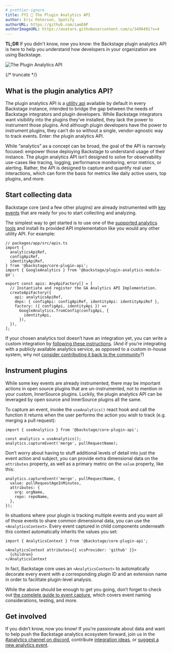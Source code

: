 ```yaml
---
# prettier-ignore
title: FYI 📣 The Plugin Analytics API
author: Eric Peterson, Spotify
authorURL: https://github.com/iamEAP
authorImageURL: https://avatars.githubusercontent.com/u/3496491?v=4
---
```


**TL;DR** If you didn't know, now you know: the Backstage plugin analytics API is here to help you understand how developers in your organization are using Backstage.

![The Plugin Analytics API](assets/22-09-08/analytics-api-fyi.png)

{/* truncate */}

## What is the plugin analytics API?

The plugin analytics API is a [utility api](https://backstage.io/docs/api/utility-apis) available by default in every Backstage instance, intended to bridge the gap between the needs of Backstage integrators and plugin developers. While Backstage integrators want visibility into the plugins they’ve installed, they lack the power to instrument those plugins. And although plugin developers have the power to instrument plugins, they can’t do so without a single, vendor-agnostic way to track events. Enter: the plugin analytics API.

While “analytics” as a concept can be broad, the goal of the API is narrowly focused: empower those deploying Backstage to understand usage of their instance. The plugin analytics API isn’t designed to solve for observability use-cases like tracing, logging, performance monitoring, error metrics, or alerting. Rather, the API is designed to capture and quantify real user interactions, which can form the basis for metrics like daily active users, top plugins, and more.

## Start collecting data

Backstage core (and a few other plugins) are already instrumented with [key events](https://backstage.io/docs/plugins/analytics#key-events) that are ready for you to start collecting and analyzing.

The simplest way to get started is to use one of the [supported analytics tools](https://backstage.io/docs/plugins/analytics#supported-analytics-tools) and install its provided API implementation like you would any other utility API. For example:

```tsx
// packages/app/src/apis.ts
import {
  analyticsApiRef,
  configApiRef,
  identityApiRef,
} from '@backstage/core-plugin-api';
import { GoogleAnalytics } from '@backstage/plugin-analytics-module-ga';

export const apis: AnyApiFactory[] = [
  // Instantiate and register the GA Analytics API Implementation.
  createApiFactory({
    api: analyticsApiRef,
    deps: { configApi: configApiRef, identityApi: identityApiRef },
    factory: ({ configApi, identityApi }) =>
      GoogleAnalytics.fromConfig(configApi, {
        identityApi,
      }),
  }),
];
```

If your chosen analytics tool doesn’t have an integration yet, you can write a custom integration by [following these instructions](https://backstage.io/docs/plugins/analytics#writing-integrations). (And if you’re integrating with a publicly available analytics service, as opposed to a custom in-house system, why not [consider contributing it back to the community](https://backstage.io/docs/plugins/create-a-plugin)?)

## Instrument plugins

While some key events are already instrumented, there may be important actions in open source plugins that are un-instrumented, not to mention in your custom, InnerSource plugins. Luckily, the plugin analytics API can be leveraged by open source and InnerSource plugins all the same.

To capture an event, invoke the `useAnalytics()` react hook and call the function it returns when the user performs the action you wish to track (e.g. merging a pull request):

```tsx
import { useAnalytics } from '@backstage/core-plugin-api';

const analytics = useAnalytics();
analytics.captureEvent('merge', pullRequestName);
```

Don’t worry about having to stuff additional levels of detail into just the event action and subject, you can provide extra dimensional data on the `attributes` property, as well as a primary metric on the `value` property, like this:

```tsx
analytics.captureEvent('merge', pullRequestName, {
  value: pullRequestAgeInMinutes,
  attributes: {
    org: orgName,
    repo: repoName,
  },
});
```

In situations where your plugin is tracking multiple events and you want all of those events to share common dimensional data, you can use the `<AnalyticsContext>`. Every event captured in child components underneath this context automatically inherits the values you set:

```tsx
import { AnalyticsContext } from '@backstage/core-plugin-api';

<AnalyticsContext attributes={{ vcsProvider: 'github' }}>
  {children}
</AnalyticsContext
```

In fact, Backstage core uses an `<AnalyticsContext>` to automatically decorate every event with a corresponding plugin ID and an extension name in order to facilitate plugin-level analysis.

While the above should be enough to get you going, don’t forget to check out [the complete guide to event capture](https://backstage.io/docs/plugins/analytics#capturing-events), which covers event naming considerations, testing, and more.

## Get involved

If you didn’t know, now you know! If you’re passionate about data and want to help push the Backstage analytics ecosystem forward, join us in the [#analytics channel on discord](https://discord.com/channels/687207715902193673/1007303347914690610), contribute [integration ideas](https://github.com/backstage/backstage/issues/new?assignees=&labels=plugin&template=plugin_template.md&title=%5BAnalytics+Module%5D+THE+ANALYTICS+TOOL+TO+INTEGRATE), or [suggest a new analytics event](https://github.com/backstage/backstage/issues/new?assignees=&labels=enhancement&template=feature_template.md&title=[Analytics%20Event]:%20THE+EVENT+TO+CAPTURE).
